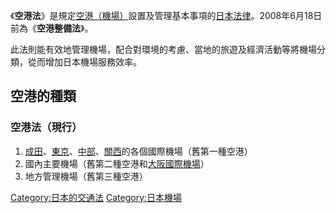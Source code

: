 《'''空港法'''》是規定[[日本機場|空港（機場）]]設置及管理基本事項的[[日本法律|日本法律]]。2008年6月18日前為《'''空港整備法'''》。

此法則能有效地管理機場，配合對環境的考慮、當地的旅遊及經濟活動等將機場分類，從而增加日本機場服務效率。

== 空港的種類 ==
=== 空港法（現行） ===
# [[成田國際機場|成田]]、[[東京羽田機場|東京]]、[[中部國際機場|中部]]、[[關西國際機場|關西]]的各個國際機場（舊第一種空港）
# 國內主要機場（舊第二種空港和[[大阪國際機場|大阪國際機場]]）
# 地方管理機場（舊第三種空港）
[[Category:日本的交通法|Category:日本的交通法]]
[[Category:日本機場|Category:日本機場]]